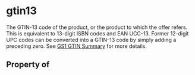 # gtin13

The GTIN-13 code of the product, or the product to which the offer refers. This is equivalent to 13-digit ISBN codes and EAN UCC-13. Former 12-digit UPC codes can be converted into a GTIN-13 code by simply adding a preceding zero. See <a href="http://www.gs1.org/barcodes/technical/idkeys/gtin">GS1 GTIN Summary</a> for more details.

## Property of



